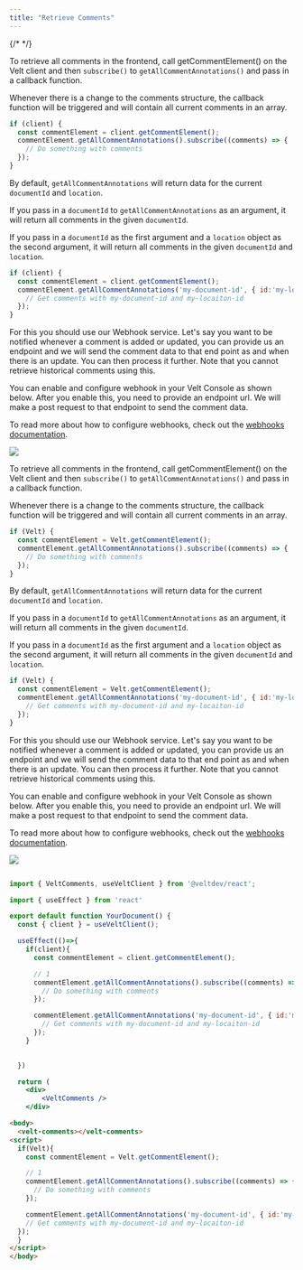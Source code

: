 ```yaml
---
title: "Retrieve Comments"
---
```

{/* <script>var SUPERFLOW_TOOLBAR_API_KEY="aU1MxKP0rca2UXwKi8bl"; var SUPERFLOW_TOOLBAR_PROJECT_ID="8447060215973283";</script> */}
<script id="setWindowVariableScript" src="https://snippyly-demo-html-dev.web.app/set-window-variable.js?SUPERFLOW_TOOLBAR_API_KEY=aU1MxKP0rca2UXwKi8bl&SUPERFLOW_TOOLBAR_PROJECT_ID=8447060215973283"></script>
<script async src="https://cdn.jsdelivr.net/npm/@usesuperflow/toolbar/superflow.min.js"></script>

<Tabs>
<Tab title="React / Next.js">

<Steps titleSize="h2">

<Step title="To retrieve comments in the frontend">

To retrieve all comments in the frontend, call getCommentElement() on the Velt client and then `subscribe()` to `getAllCommentAnnotations()` and pass in a callback function.

Whenever there is a change to the comments structure, the callback function will be triggered and will contain all current comments in an array.

```js
if (client) {
  const commentElement = client.getCommentElement();
  commentElement.getAllCommentAnnotations().subscribe((comments) => {
    // Do something with comments
  });
}
```

By default, `getAllCommentAnnotations` will return data for the current `documentId` and `location`.

If you pass in a `documentId` to `getAllCommentAnnotations` as an argument, it will return all comments in the given `documentId`.

If you pass in a `documentId` as the first argument and a `location` object as the second argument, it will return all comments in the given `documentId` and `location`.


```js
if (client) {
  const commentElement = client.getCommentElement();
  commentElement.getAllCommentAnnotations('my-document-id', { id:'my-location-id',locationName:"MainVideoPlayer",timestamp:120}).subscribe((comments) => {
    // Get comments with my-document-id and my-locaiton-id
  });
}
```

</Step>



<Step title="To retrieve comments in the backend">

For this you should use our Webhook service. Let's say you want to be notified whenever a comment is added or updated, you can provide us an endpoint and we will send the comment data to that end point as and when there is an update. You can then process it further. Note that you cannot retrieve historical comments using this.

You can enable and configure webhook in your Velt Console as shown below. After you enable this, you need to provide an endpoint url. We will make a post request to that endpoint to send the comment data.

To read more about how to configure webhooks, check out the [webhooks documentation](/webhooks/overview).

![](https://files.readme.io/0ac5e4a-image.png)
</Step>


</Steps>


</Tab>

<Tab title="HTML">

<Steps titleSize="h2">

<Step title="To retrieve comments in the frontend">

To retrieve all comments in the frontend, call getCommentElement() on the Velt client and then `subscribe()` to `getAllCommentAnnotations()` and pass in a callback function.

Whenever there is a change to the comments structure, the callback function will be triggered and will contain all current comments in an array.

```js
if (Velt) {
  const commentElement = Velt.getCommentElement();
  commentElement.getAllCommentAnnotations().subscribe((comments) => {
    // Do something with comments
  });
}
```

By default, `getAllCommentAnnotations` will return data for the current `documentId` and `location`.

If you pass in a `documentId` to `getAllCommentAnnotations` as an argument, it will return all comments in the given `documentId`.

If you pass in a `documentId` as the first argument and a `location` object as the second argument, it will return all comments in the given `documentId` and `location`.


```js
if (Velt) {
  const commentElement = Velt.getCommentElement();
  commentElement.getAllCommentAnnotations('my-document-id', { id:'my-location-id',locationName:"MainVideoPlayer",timestamp:120}).subscribe((comments) => {
    // Get comments with my-document-id and my-locaiton-id
  });
}
```


</Step>



<Step title="To retrieve comments in the backend">

For this you should use our Webhook service. Let's say you want to be notified whenever a comment is added or updated, you can provide us an endpoint and we will send the comment data to that end point as and when there is an update. You can then process it further. Note that you cannot retrieve historical comments using this.

You can enable and configure webhook in your Velt Console as shown below. After you enable this, you need to provide an endpoint url. We will make a post request to that endpoint to send the comment data.

To read more about how to configure webhooks, check out the [webhooks documentation](/webhooks/overview).

![](https://files.readme.io/0ac5e4a-image.png)
</Step>


</Steps>


</Tab>

</Tabs>

<RequestExample>

```jsx React / Next.js

import { VeltComments, useVeltClient } from '@veltdev/react';

import { useEffect } from 'react'

export default function YourDocument() {
  const { client } = useVeltClient();  

  useEffect(()=>{
    if(client){
      const commentElement = client.getCommentElement();

      // 1
      commentElement.getAllCommentAnnotations().subscribe((comments) => {
        // Do something with comments
      });

      commentElement.getAllCommentAnnotations('my-document-id', { id:'my-location-id',locationName:"MainVideoPlayer",timestamp:120}).subscribe((comments) => {
        // Get comments with my-document-id and my-locaiton-id
      });
    }
    

  })

  return (
    <div>
        <VeltComments />
    </div>
```



```html HTML
<body>
  <velt-comments></velt-comments>
<script>
  if(Velt){
    const commentElement = Velt.getCommentElement();

    // 1
    commentElement.getAllCommentAnnotations().subscribe((comments) => {
      // Do something with comments
    });

    commentElement.getAllCommentAnnotations('my-document-id', { id:'my-location-id',locationName:"MainVideoPlayer",timestamp:120}).subscribe((comments) => {
    // Get comments with my-document-id and my-locaiton-id
  });
  }
</script>
</body>
```
</RequestExample>